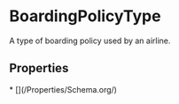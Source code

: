 # BoardingPolicyType

A type of boarding policy used by an airline.

## Properties

<Grid>
* [](/Properties/Schema.org/)

</Grid>

